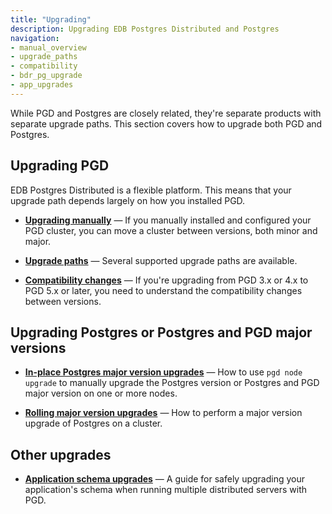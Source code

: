 ```yaml
---
title: "Upgrading"
description: Upgrading EDB Postgres Distributed and Postgres
navigation:
- manual_overview
- upgrade_paths
- compatibility
- bdr_pg_upgrade
- app_upgrades
---
```


While PGD and Postgres are closely related, they're separate products with separate upgrade paths. This section covers how to upgrade both PGD and Postgres.

## Upgrading PGD

EDB Postgres Distributed is a flexible platform. This means that your upgrade path depends largely on how you installed PGD.

* **[Upgrading manually](manual_overview)** &mdash; If you manually installed and configured your PGD cluster, you can move a cluster between versions, both minor and major.

* **[Upgrade paths](upgrade_paths)** &mdash; Several supported upgrade paths are available.

* **[Compatibility changes](compatibility)** &mdash; If you're upgrading from PGD 3.x or 4.x to PGD 5.x or later, you need to understand the compatibility changes between versions.


## Upgrading Postgres or Postgres and PGD major versions

* **[In-place Postgres major version upgrades](inplace_upgrade)** &mdash; How to use `pgd node upgrade` to manually upgrade the Postgres version or Postgres and PGD major version on one or more nodes.

* **[Rolling major version upgrades](upgrading_major_rolling)** &mdash; How to perform a major version upgrade of Postgres on a cluster.


## Other upgrades

* **[Application schema upgrades](app_upgrades)** &mdash; A guide for safely upgrading your application's schema when running multiple distributed servers with PGD.
